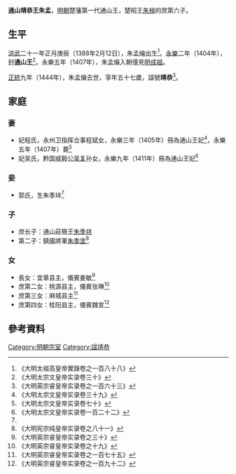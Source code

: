 '''通山靖恭王朱孟{{Zy|爚|-{zh-cn:yuè; zh-tw: ㄩㄝˋ; zh-hk:joek6;}-}}'''{{BD|1388年|2月12日|1444年||catIdx=Z朱}}，[[明朝|明朝]]楚藩第一代通山王，楚昭王[[朱楨_(明朝)|朱楨]]的庶第六子。

==生平==
[[洪武|洪武]]二十一年正月庚辰（1388年2月12日），朱孟爚出生<ref>《大明太祖高皇帝實錄卷之一百八十八》</ref>。[[永樂_(明朝)|永樂]]二年（1404年），封'''通山王'''<ref>《大明太宗文皇帝实录卷三十》</ref>。永樂五年（1407年），朱孟爚入朝僅見[[明成祖|明成祖]]。

[[正統_(年號)|正統]]九年（1444年），朱孟爚去世，享年五十七歲，諡號'''靖恭'''<ref>《大明英宗睿皇帝实录卷之一百六十三》</ref>。

==家庭==
===妻===
*妃程氏，永州卫指挥佥事程斌女，永樂三年（1405年）冊為通山王妃<ref name="#1">《大明太宗文皇帝实录卷三十九》</ref>，永樂五年（1407年）薨<ref>《大明太宗文皇帝实录卷七十》</ref>
*妃吴氏，黔国威毅公[[吴复|吴复]]孙女，永樂九年（1411年）冊為通山王妃<ref>《大明太宗文皇帝实录卷一百二十二》</ref>

===妾===
*郭氏，生朱季垟<ref name="#1"/>

===子===
*庶长子：通山莊簡王[[朱季垟|朱季垟]]
*第二子：鎮國將軍[[朱季塗|朱季塗]]<ref>《大明宪宗纯皇帝实录卷之八十一》</ref>

===女===
*長女：宜章县主，儀賓姜敏<ref>《大明英宗睿皇帝实录卷之三十》</ref>
*庶第二女：桃源县主，儀賓张琳<ref>《大明英宗睿皇帝实录卷之十九》</ref>
*庶第三女：麻城县主<ref>《大明英宗睿皇帝实录卷之一百七十五》</ref>
*庶第四女：桂阳县主，儀賓魏宣<ref>《大明英宗睿皇帝实录卷之一百九十二》</ref>

==參考資料==
{{reflist|2}}

{{s-start}}
{{s-none|無|[[明朝|明政府]]封之}}
{{s-ttl|title=[[明朝藩王列表_(楚王系)#通山國|明通山國國王]]|years=1404年－1444年}}
{{s-aft|after=子莊簡王[[朱季垟|朱季垟]]}}
{{end}}

[[Category:明朝宗室|Category:明朝宗室]]
[[Category:諡靖恭|Category:諡靖恭]]